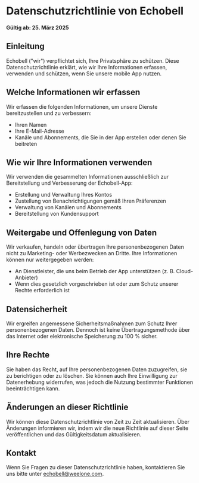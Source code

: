 # Datenschutzrichtlinie von Echobell

**Gültig ab: 25. März 2025**

## Einleitung

Echobell ("wir") verpflichtet sich, Ihre Privatsphäre zu schützen. Diese Datenschutzrichtlinie erklärt, wie wir Ihre Informationen erfassen, verwenden und schützen, wenn Sie unsere mobile App nutzen.

## Welche Informationen wir erfassen

Wir erfassen die folgenden Informationen, um unsere Dienste bereitzustellen und zu verbessern:

- Ihren Namen
- Ihre E-Mail-Adresse
- Kanäle und Abonnements, die Sie in der App erstellen oder denen Sie beitreten

## Wie wir Ihre Informationen verwenden

Wir verwenden die gesammelten Informationen ausschließlich zur Bereitstellung und Verbesserung der Echobell-App:

- Erstellung und Verwaltung Ihres Kontos
- Zustellung von Benachrichtigungen gemäß Ihren Präferenzen
- Verwaltung von Kanälen und Abonnements
- Bereitstellung von Kundensupport

## Weitergabe und Offenlegung von Daten

Wir verkaufen, handeln oder übertragen Ihre personenbezogenen Daten nicht zu Marketing- oder Werbezwecken an Dritte. Ihre Informationen können nur weitergegeben werden:

- An Dienstleister, die uns beim Betrieb der App unterstützen (z. B. Cloud-Anbieter)
- Wenn dies gesetzlich vorgeschrieben ist oder zum Schutz unserer Rechte erforderlich ist

## Datensicherheit

Wir ergreifen angemessene Sicherheitsmaßnahmen zum Schutz Ihrer personenbezogenen Daten. Dennoch ist keine Übertragungsmethode über das Internet oder elektronische Speicherung zu 100 % sicher.

## Ihre Rechte

Sie haben das Recht, auf Ihre personenbezogenen Daten zuzugreifen, sie zu berichtigen oder zu löschen. Sie können auch Ihre Einwilligung zur Datenerhebung widerrufen, was jedoch die Nutzung bestimmter Funktionen beeinträchtigen kann.

## Änderungen an dieser Richtlinie

Wir können diese Datenschutzrichtlinie von Zeit zu Zeit aktualisieren. Über Änderungen informieren wir, indem wir die neue Richtlinie auf dieser Seite veröffentlichen und das Gültigkeitsdatum aktualisieren.

## Kontakt

Wenn Sie Fragen zu dieser Datenschutzrichtlinie haben, kontaktieren Sie uns bitte unter echobell@weelone.com.
